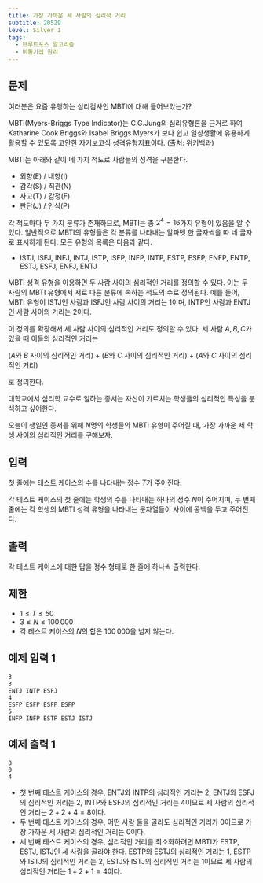 ```yaml
---
title: 가장 가까운 세 사람의 심리적 거리
subtitle: 20529
level: Silver I
tags:
  - 브루트포스 알고리즘
  - 비둘기집 원리
---
```


## 문제

여러분은 요즘 유행하는 심리검사인 MBTI에 대해 들어보았는가?

MBTI(Myers-Briggs Type Indicator)는 C.G.Jung의 심리유형론을 근거로 하여 Katharine Cook Briggs와 Isabel Briggs Myers가 보다 쉽고 일상생활에 유용하게 활용할 수 있도록 고안한 자기보고식 성격유형지표이다. (출처: 위키백과)

MBTI는 아래와 같이 네 가지 척도로 사람들의 성격을 구분한다.

- 외향(E) / 내향(I)
- 감각(S) / 직관(N)
- 사고(T) / 감정(F)
- 판단(J) / 인식(P)

각 척도마다 두 가지 분류가 존재하므로, MBTI는 총 $2^4 = 16$가지 유형이 있음을 알 수 있다. 일반적으로 MBTI의 유형들은 각 분류를 나타내는 알파벳 한 글자씩을 따 네 글자로 표시하게 된다. 모든 유형의 목록은 다음과 같다.

- ISTJ, ISFJ, INFJ, INTJ, ISTP, ISFP, INFP, INTP, ESTP, ESFP, ENFP, ENTP, ESTJ, ESFJ, ENFJ, ENTJ

MBTI 성격 유형을 이용하면 두 사람 사이의 심리적인 거리를 정의할 수 있다. 이는 두 사람의 MBTI 유형에서 서로 다른 분류에 속하는 척도의 수로 정의된다. 예를 들어, MBTI 유형이 ISTJ인 사람과 ISFJ인 사람 사이의 거리는 1이며, INTP인 사람과 ENTJ인 사람 사이의 거리는 2이다.

이 정의를 확장해서 세 사람 사이의 심리적인 거리도 정의할 수 있다. 세 사람 $A, B, C$가 있을 때 이들의 심리적인 거리는

($A$와 $B$ 사이의 심리적인 거리) + ($B$와 $C$ 사이의 심리적인 거리) + ($A$와 $C$ 사이의 심리적인 거리)

로 정의한다.

대학교에서 심리학 교수로 일하는 종서는 자신이 가르치는 학생들의 심리적인 특성을 분석하고 싶어한다.

오늘이 생일인 종서를 위해 $N$명의 학생들의 MBTI 유형이 주어질 때, 가장 가까운 세 학생 사이의 심리적인 거리를 구해보자.

## 입력

첫 줄에는 테스트 케이스의 수를 나타내는 정수 $T$가 주어진다.

각 테스트 케이스의 첫 줄에는 학생의 수를 나타내는 하나의 정수 $N$이 주어지며, 두 번째 줄에는 각 학생의 MBTI 성격 유형을 나타내는 문자열들이 사이에 공백을 두고 주어진다.

## 출력

각 테스트 케이스에 대한 답을 정수 형태로 한 줄에 하나씩 출력한다.

## 제한

- $1 \le T \le 50$
- $3 \le N \le 100\,000$
- 각 테스트 케이스의 $N$의 합은 $100\,000$을 넘지 않는다.

## 예제 입력 1

```
3
3
ENTJ INTP ESFJ
4
ESFP ESFP ESFP ESFP
5
INFP INFP ESTP ESTJ ISTJ
```

## 예제 출력 1

```
8
0
4
```

- 첫 번째 테스트 케이스의 경우, ENTJ와 INTP의 심리적인 거리는 $2$, ENTJ와 ESFJ의 심리적인 거리는 $2$, INTP와 ESFJ의 심리적인 거리는 $4$이므로 세 사람의 심리적인 거리는 $2+2+4=8$이다.
- 두 번째 테스트 케이스의 경우, 어떤 사람 둘을 골라도 심리적인 거리가 $0$이므로 가장 가까운 세 사람의 심리적인 거리는 $0$이다.
- 세 번째 테스트 케이스의 경우, 심리적인 거리를 최소화하려면 MBTI가 ESTP, ESTJ, ISTJ인 세 사람을 골라야 한다. ESTP와 ESTJ의 심리적인 거리는 $1$, ESTP와 ISTJ의 심리적인 거리는 $2$, ESTJ와 ISTJ의 심리적인 거리는 $1$이므로 세 사람의 심리적인 거리는 $1+2+1=4$이다.
